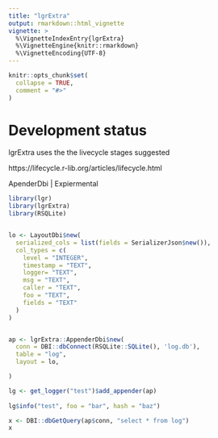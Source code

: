 ```yaml
---
title: "lgrExtra"
output: rmarkdown::html_vignette
vignette: >
  %\VignetteIndexEntry{lgrExtra}
  %\VignetteEngine{knitr::rmarkdown}
  %\VignetteEncoding{UTF-8}
---
```


```r
knitr::opts_chunk$set(
  collapse = TRUE,
  comment = "#>"
)
```


# Development status

lgrExtra uses the the livecycle stages suggested 

https://lifecycle.r-lib.org/articles/lifecycle.html

ApenderDbi | Expiermental



```r
library(lgr)
library(lgrExtra)
library(RSQLite)


lo <- LayoutDbi$new(
  serialized_cols = list(fields = SerializerJson$new()),
  col_types = c(
    level = "INTEGER",
    timestamp = "TEXT",
    logger= "TEXT",
    msg = "TEXT",
    caller = "TEXT",
    foo = "TEXT",
    fields = "TEXT"
  )
)


ap <- lgrExtra::AppenderDbi$new(
  conn = DBI::dbConnect(RSQLite::SQLite(), 'log.db'),
  table = "log",
  layout = lo,

)

lg <- get_logger("test")$add_appender(ap)
  
lg$info("test", foo = "bar", hash = "baz")  

x <- DBI::dbGetQuery(ap$conn, "select * from log")
x  


```

